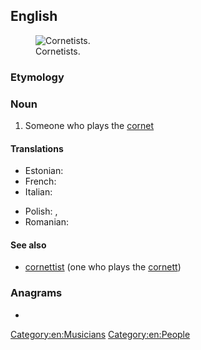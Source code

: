 ==English==
[[File:2008 BC Highland Games.jpg|thumbnail|Cornetists.]]

===Etymology===
{{suffix|cornet|ist|lang=en}}

===Noun===
{{en-noun}}

# Someone who plays the [[cornet]]

====Translations====
{{trans-top}}
* Estonian: {{t|et|kornetimängija}}
* French: {{t+|fr|cornettiste|m|f}}
* Italian: {{t|it|cornettista|m|f}}
{{trans-mid}}
* Polish: {{t|pl|kornecista|m}}, {{t|pl|kornecistka|f}}
* Romanian: {{t|ro|cornetist|m}} {{qualifier|rare}}
{{trans-bottom}}

====See also====
* [[cornettist]] (one who plays the [[cornett]])

===Anagrams===
* {{anagrams|en|contrites}}

[[Category:en:Musicians]]
[[Category:en:People]]
